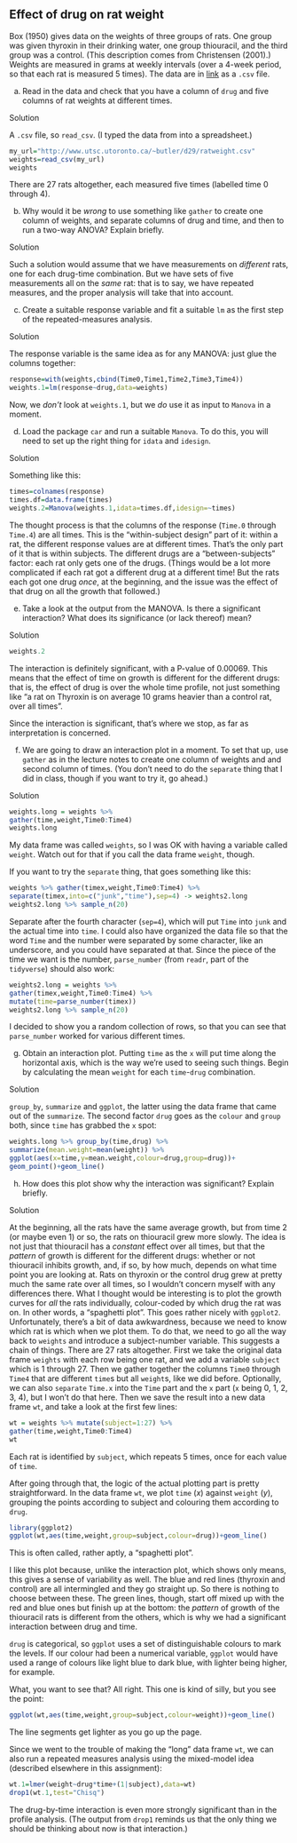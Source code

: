 ##  Effect of drug on rat weight


 Box (1950) gives data on the weights of three groups of
rats. One group was given thyroxin in their drinking water, one group
thiouracil, and the third group was a control. (This description comes
from Christensen (2001).)
Weights are measured in
grams at weekly intervals (over a 4-week period, so that each rat is
measured 5 times). The data are in
[link](http://www.utsc.utoronto.ca/~butler/d29/ratweight.csv) as a
`.csv` file.



(a) Read in the data and check that you have a column of
`drug` and five columns of rat weights at different times.
 
Solution


A `.csv` file, so `read_csv`. (I typed the data from
\citet{christensen01} into a spreadsheet.)
```r
my_url="http://www.utsc.utoronto.ca/~butler/d29/ratweight.csv"
weights=read_csv(my_url)
weights
```

   

There are 27 rats altogether, each measured five times (labelled time
0 through 4). 
 

(b) Why would it be *wrong* to use something like
`gather` to create one column of weights, and separate
columns of drug and time, and then to run a two-way ANOVA? Explain briefly.
 
Solution


Such a solution would assume that we have measurements on
*different* rats, one for each drug-time combination. But we
have sets of five measurements all on the *same* rat: that is
to say, we have repeated measures, and the proper analysis will
take that into account.
 

(c) Create a suitable response variable and fit a suitable
`lm` as the first step of the repeated-measures analysis.
 
Solution


The response variable is the same idea as for any MANOVA: just
glue the columns together:
```r
response=with(weights,cbind(Time0,Time1,Time2,Time3,Time4))
weights.1=lm(response~drug,data=weights)
```

     

Now, we *don't* look at `weights.1`, but we *do* use
it as input to `Manova` in a moment.
 

(d) Load the package `car` and run a suitable
`Manova`. To do this, you will need to set up the right thing
for `idata` and `idesign`.
 
Solution


Something like this:
```r
times=colnames(response)
times.df=data.frame(times)
weights.2=Manova(weights.1,idata=times.df,idesign=~times)
```

     

The thought process is that the columns of the response
(`Time.0` through `Time.4`) are all times. This is the
"within-subject design" part of it: within a rat, the different
response values are at different times. That's the only part of it
that is within subjects. The different drugs are a
"between-subjects" factor: each rat only gets one of the
drugs. (Things would be a lot more complicated if each rat got a
different drug at a different time! But the rats each got one drug
*once*, at the beginning, and the issue was the effect of that
drug on all the growth that followed.)
 

(e) Take a look at the output from the MANOVA. Is there a
significant interaction? What does its significance (or lack
thereof) mean?
 
Solution


```r
weights.2
```

     

The interaction is definitely significant, with a P-value of
0.00069. This means that the effect of time on growth is different for
the different drugs: that is, the effect of drug is over the whole
time profile, not just something like 
"a rat on Thyroxin is on average 10 grams heavier than a control rat, over all times".

Since the interaction is significant, that's where we stop, as far as
interpretation is concerned.
 

(f) We are going to draw an interaction plot in a moment. To
set that up, use `gather` as in the lecture notes to create
one column of weights and and second column of times. (You don't
need to do the `separate` thing that I did in class, though
if you want to try it, go ahead.)
 
Solution


```r
weights.long = weights %>% 
gather(time,weight,Time0:Time4) 
weights.long
```

     

My data frame was called `weights`, so I was OK with having a
variable called `weight`. Watch out for that if you call the
data frame `weight`, though.

If you want to try the `separate` thing, that goes something
like this:

```r
weights %>% gather(timex,weight,Time0:Time4) %>%
separate(timex,into=c("junk","time"),sep=4) -> weights2.long
weights2.long %>% sample_n(20)
```

 

Separate after the fourth character (`sep=4`), which will put
`Time` into `junk` and the actual time into
`time`. I could also have organized the data file so that the
word `Time` and the number were separated by some character,
like an underscore, and you could have separated at that.
Since the piece of the time we want is the number,
`parse_number` (from `readr`, part of the
`tidyverse`) should also work:

```r
weights2.long = weights %>% 
gather(timex,weight,Time0:Time4) %>%
mutate(time=parse_number(timex))
weights2.long %>% sample_n(20)
```

 

I decided to show you a random collection of rows, so that you can see
that `parse_number` worked for various different times. 
 

(g) Obtain an interaction plot. Putting `time` as the
`x` will put time along the horizontal axis, which is the
way we're used to seeing such things. Begin by calculating the mean
`weight` for each `time`-`drug` combination.
 
Solution


`group_by`, `summarize` and `ggplot`, the
latter using the data frame that came out of the
`summarize`. The second factor `drug` goes as the
`colour` and `group` both, since `time` has
grabbed the `x` spot:
```r
weights.long %>% group_by(time,drug) %>%
summarize(mean.weight=mean(weight)) %>%
ggplot(aes(x=time,y=mean.weight,colour=drug,group=drug))+
geom_point()+geom_line()
```

       
 

(h) How does this plot show why the interaction was
significant? Explain briefly.
 
Solution


At the beginning, all the rats have the same average growth, but
from time 2 (or maybe even 1) or so, the rats on thiouracil
grew more slowly. The idea is not just that thiouracil has a
*constant* effect over all times, but that the *pattern*
of growth is different for the different drugs: whether or not
thiouracil inhibits growth, and, if so, by how much, depends on
what time point you are looking at.
Rats on thyroxin or the control drug grew at pretty much the same
rate over all times, so I wouldn't concern myself with any
differences there.
What I thought would be interesting is to plot the growth curves
for *all* the rats individually, colour-coded by which drug
the rat was on.  In other words, a "spaghetti plot".
This goes rather nicely with `ggplot2`.
Unfortunately, there's a bit of data awkwardness, because we need
to know which rat is which when we plot them. To do that, we need
to go all the way back to `weights` and introduce a
subject-number variable. This suggests a chain of
things. There are 27 rats altogether. First we take the original
data frame `weights` with each row being one rat, and we
add a variable `subject` which is 1 through 27. Then we
gather together the columns `Time0` through
`Time4` that are different `time`s but all
`weight`s, like we did before. Optionally, we can also
`separate` `Time.x` into the `Time` part and
the `x` part (`x` being 0, 1, 2, 3, 4), but I won't
do that here. Then we save the result into a new data frame
`wt`, and take a look at the first few lines:
```r
wt = weights %>% mutate(subject=1:27) %>% 
gather(time,weight,Time0:Time4)  
wt
```

     

Each rat is identified by `subject`, which repeats 5 times,
once for each value of `time`.

After going through that, the logic of the actual plotting part is
pretty straightforward. In the data frame `wt`, we plot
`time` ($x$) against `weight` ($y$), grouping the points
according to subject and colouring them according to
`drug`. 
```r
library(ggplot2)
ggplot(wt,aes(time,weight,group=subject,colour=drug))+geom_line()
```

 

This is often called, rather aptly, a "spaghetti plot".

I like this plot because, unlike the interaction plot, which shows
only means, this gives a sense of variability as well. The blue and
red lines (thyroxin and control) are all intermingled and they go
straight up. So there is nothing to choose between these. The green
lines, though, start off mixed up with the red and blue ones but
finish up at the bottom: the *pattern* of growth of the
thiouracil rats is different from the others, which is why we had a
significant interaction between drug and time.

`drug` is categorical, so `ggplot`
uses a set of distinguishable colours to mark the levels. If our
colour had been a numerical variable, `ggplot` would have used
a range of colours like light blue to dark blue, with lighter being
higher, for example.

What, you want to see that? All right. This one is kind of silly, but
you see the point:

```r
ggplot(wt,aes(time,weight,group=subject,colour=weight))+geom_line()
```

 

The line segments get lighter as you go up the page.

Since we went to the trouble of making the "long" data frame
`wt`, we can also run a repeated measures analysis using the
mixed-model idea (described elsewhere in this assignment):

```r
wt.1=lmer(weight~drug*time+(1|subject),data=wt)
drop1(wt.1,test="Chisq")
```

 

The drug-by-time interaction is even more strongly significant than in
the profile analysis. (The output from `drop1` reminds us that
the only thing we should be thinking about now is that interaction.)
 


